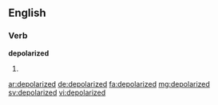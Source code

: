 ==English==

===Verb===
'''depolarized'''

# {{en-past of|depolarize}}

[[ar:depolarized]]
[[de:depolarized]]
[[fa:depolarized]]
[[mg:depolarized]]
[[sv:depolarized]]
[[vi:depolarized]]